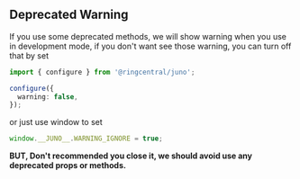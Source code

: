 
<Meta title="📖 Guides/Deprecated Warning" />

## Deprecated Warning

If you use some deprecated methods, we will show warning when you use in development mode,
if you don't want see those warning, you can turn off that by set

```ts
import { configure } from '@ringcentral/juno';

configure({
  warning: false,
});
```

or just use window to set

```ts
window.__JUNO__.WARNING_IGNORE = true;
```

**BUT, Don't recommended you close it, we should avoid use any deprecated props or methods.**


